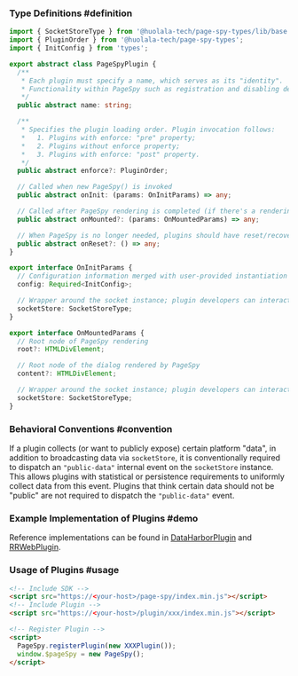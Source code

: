 


### Type Definitions #definition

```ts
import { SocketStoreType } from '@huolala-tech/page-spy-types/lib/base';
import { PluginOrder } from '@huolala-tech/page-spy-types';
import { InitConfig } from 'types';

export abstract class PageSpyPlugin {
  /**
   * Each plugin must specify a name, which serves as its "identity".
   * Functionality within PageSpy such as registration and disabling depends on this name property.
   */
  public abstract name: string;

  /**
   * Specifies the plugin loading order. Plugin invocation follows:
   *   1. Plugins with enforce: "pre" property;
   *   2. Plugins without enforce property;
   *   3. Plugins with enforce: "post" property.
   */
  public abstract enforce?: PluginOrder;

  // Called when new PageSpy() is invoked
  public abstract onInit: (params: OnInitParams) => any;

  // Called after PageSpy rendering is completed (if there's a rendering process)
  public abstract onMounted?: (params: OnMountedParams) => any;

  // When PageSpy is no longer needed, plugins should have reset/recovery functionality
  public abstract onReset?: () => any;
}

export interface OnInitParams {
  // Configuration information merged with user-provided instantiation parameters
  config: Required<InitConfig>;

  // Wrapper around the socket instance; plugin developers can interact with the debug terminal/API through this property
  socketStore: SocketStoreType;
}

export interface OnMountedParams {
  // Root node of PageSpy rendering
  root?: HTMLDivElement;

  // Root node of the dialog rendered by PageSpy
  content?: HTMLDivElement;

  // Wrapper around the socket instance; plugin developers can interact with the debug terminal/API through this property
  socketStore: SocketStoreType;
}
```

### Behavioral Conventions #convention

If a plugin collects (or want to publicly expose) certain platform "data", in addition to broadcasting data via `socketStore`, it is conventionally required to dispatch an `"public-data"` internal event on the `socketStore` instance. This allows plugins with statistical or persistence requirements to uniformly collect data from this event. Plugins that think certain data should not be "public" are not required to dispatch the `"public-data"` event.

### Example Implementation of Plugins #demo

Reference implementations can be found in [DataHarborPlugin]({VITE_PLUGIN_DATA_HARBOR}) and [RRWebPlugin]({VITE_PLUGIN_RRWEB}).

### Usage of Plugins #usage

```html
<!-- Include SDK -->
<script src="https://<your-host>/page-spy/index.min.js"></script>
<!-- Include Plugin -->
<script src="https://<your-host>/plugin/xxx/index.min.js"></script>

<!-- Register Plugin -->
<script>
  PageSpy.registerPlugin(new XXXPlugin());
  window.$pageSpy = new PageSpy();
</script>
```